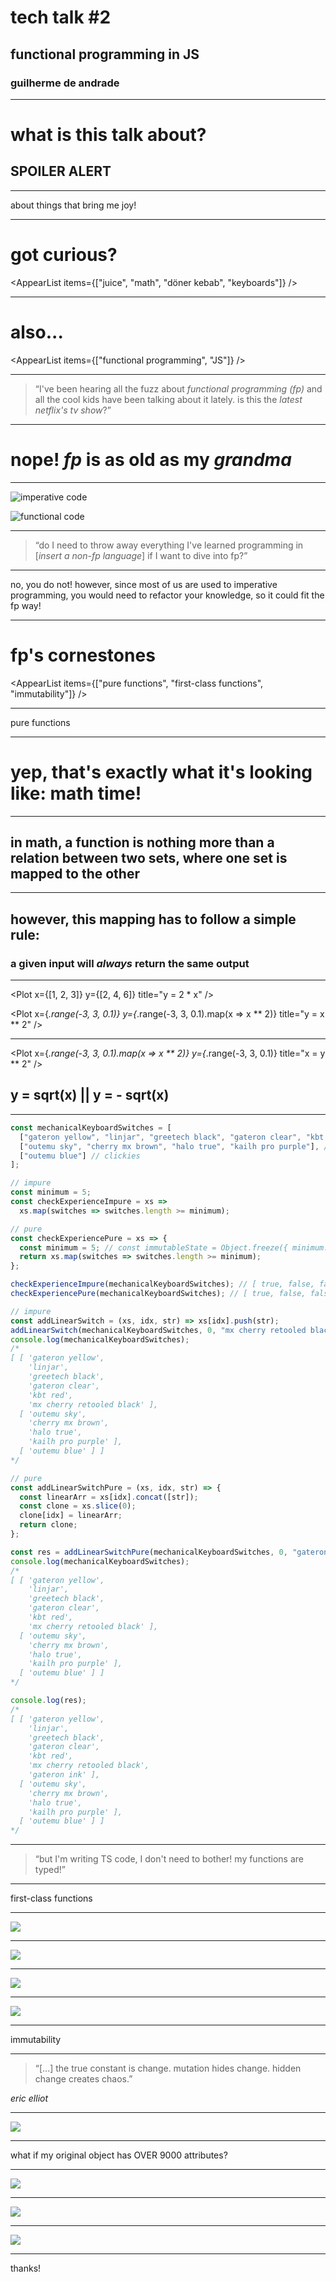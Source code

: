 

# tech talk #2

## functional programming in JS

### guilherme de andrade

---

# what is this talk about?

## SPOILER ALERT

---

<ImageBackground src="images/marie-kondo.jpg">
  about things that bring me joy!
</ImageBackground>

---

# got curious?

<AppearList items={["juice", "math", "döner kebab", "keyboards"]} />

---

# also...

<AppearList items={["functional programming", "JS"]} />

---

> “I've been hearing all the fuzz about _functional programming (fp)_ and all the cool kids have been talking about it lately. is this the _latest netflix's tv show_?”

---

# nope! _fp_ is as old as my _grandma_

---

<Split>

![imperative code](images/imperative-vs-functional/imperative.svg)

![functional code](images/imperative-vs-functional/functional.svg)

</Split>

---

> “do I need to throw away everything I've learned programming in [*insert a non-fp language*] if I want to dive into fp?”

---

no, you do not! however, since most of us are used to imperative programming, you would need to refactor your knowledge, so it could fit the fp way!

---

# fp's cornestones

<AppearList
  items={["pure functions", "first-class functions", "immutability"]}
/>

---

<ImageBackground src="images/nazare.jpg">pure functions</ImageBackground>

---

# yep, that's exactly what it's looking like: math time!

---

## in math, a function is nothing more than a relation between two sets, where one set is mapped to the other

---

## however, this mapping has to follow a simple rule:

### a given input will _always_ return the same output

---

<Split>

<Plot x={[1, 2, 3]} y={[2, 4, 6]} title="y = 2 * x" />

<Plot
  x={_.range(-3, 3, 0.1)}
  y={_.range(-3, 3, 0.1).map(x => x ** 2)}
  title="y = x ** 2"
/>

</Split>

---

<Plot
  x={_.range(-3, 3, 0.1).map(x => x ** 2)}
  y={_.range(-3, 3, 0.1)}
  title="x = y ** 2"
/>

## y = sqrt(x) || y = - sqrt(x)

---

<div style={{ display: 'flex' }}>

<div
   style={{
    fontSize: '14px',
    margin: '0.5rem',
    maxHeight: '900px',
    width: '800px',
    backgroundColor: '#F0F0F0'
   }}>

```jsx
const mechanicalKeyboardSwitches = [
  ["gateron yellow", "linjar", "greetech black", "gateron clear", "kbt red"], // linears
  ["outemu sky", "cherry mx brown", "halo true", "kailh pro purple"], // tactiles
  ["outemu blue"] // clickies
];

// impure
const minimum = 5;
const checkExperienceImpure = xs =>
  xs.map(switches => switches.length >= minimum);

// pure
const checkExperiencePure = xs => {
  const minimum = 5; // const immutableState = Object.freeze({ minimum: 5 })
  return xs.map(switches => switches.length >= minimum);
};

checkExperienceImpure(mechanicalKeyboardSwitches); // [ true, false, false ]
checkExperiencePure(mechanicalKeyboardSwitches); // [ true, false, false ]
```

</div>

<div
   style={{
    fontSize: '14px',
    margin: '0.5rem',
    height: '900px',
    width: '800px',
    backgroundColor: '#F0F0F0'
   }}>

```jsx
// impure
const addLinearSwitch = (xs, idx, str) => xs[idx].push(str);
addLinearSwitch(mechanicalKeyboardSwitches, 0, "mx cherry retooled black");
console.log(mechanicalKeyboardSwitches);
/*
[ [ 'gateron yellow',
    'linjar',
    'greetech black',
    'gateron clear',
    'kbt red',
    'mx cherry retooled black' ],
  [ 'outemu sky',
    'cherry mx brown',
    'halo true',
    'kailh pro purple' ],
  [ 'outemu blue' ] ]
*/

// pure
const addLinearSwitchPure = (xs, idx, str) => {
  const linearArr = xs[idx].concat([str]);
  const clone = xs.slice(0);
  clone[idx] = linearArr;
  return clone;
};

const res = addLinearSwitchPure(mechanicalKeyboardSwitches, 0, "gateron ink");
console.log(mechanicalKeyboardSwitches);
/*
[ [ 'gateron yellow',
    'linjar',
    'greetech black',
    'gateron clear',
    'kbt red',
    'mx cherry retooled black' ],
  [ 'outemu sky',
    'cherry mx brown',
    'halo true',
    'kailh pro purple' ],
  [ 'outemu blue' ] ]
*/

console.log(res);
/*
[ [ 'gateron yellow',
    'linjar',
    'greetech black',
    'gateron clear',
    'kbt red',
    'mx cherry retooled black',
    'gateron ink' ],
  [ 'outemu sky',
    'cherry mx brown',
    'halo true',
    'kailh pro purple' ],
  [ 'outemu blue' ] ]
*/
```

</div>

</div>

---

> “but I'm writing TS code, I don't need to bother! my functions are typed!”

---

<ImageBackground src="images/first-class.jpeg">
  first-class functions
</ImageBackground>

---

![](images/first-class-functions.svg)

---

![](images/doner-kebab.svg)

---

![](images/my-keyboard-collection.jpg)

---

![](images/keyboards.svg)

---

<ImageBackground src="images/big-mac.png">immutability</ImageBackground>

---

> “[...] the true constant is change. mutation hides change. hidden change creates chaos.”

_eric elliot_

---

![](images/immutability.svg)

---

what if my original object has OVER 9000 attributes?

---

<Image src="images/vegeta.jpg" />

---

![](images/over-9000.svg)

---

![](images/immutable-js.svg)

---

thanks!
